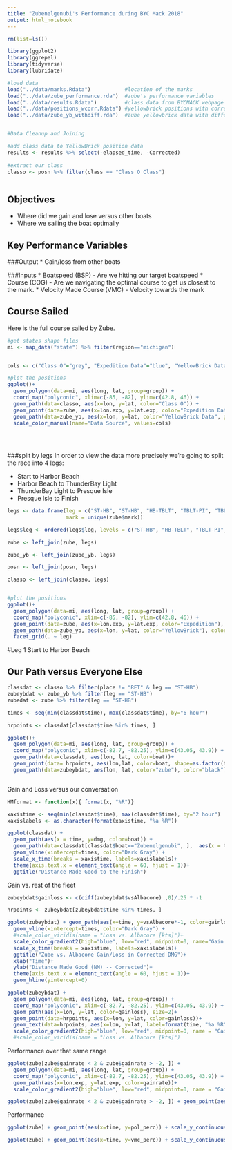 ```yaml
---
title: "Zubenelgenubi's Performance during BYC Mack 2018"
output: html_notebook
---
```


```r
rm(list=ls())

library(ggplot2)
library(ggrepel)
library(tidyverse)
library(lubridate)

#load data
load("../data/marks.Rdata")           #location of the marks
load("../data/zube_performance.rda")  #zube's performance variables
load("../data/results.Rdata")         #class data from BYCMACK webpage
load("../data/positions_wcorr.Rdata") #yellowbrick positions with corrected time
load("../data/zube_yb_withdiff.rda")  #zube yellowbrick data with difference from class0 boats


#Data Cleanup and Joining

#add class data to YellowBrick position data
results <- results %>% select(-elapsed_time, -Corrected)
  
#extract our class
classo <- posn %>% filter(class == "Class O Class")



```

## Objectives
* Where did we gain and lose versus other boats
* Where we sailing the boat optimally 

## Key Performance Variables

###Output
* Gain/loss from other boats

###Inputs
* Boatspeed (BSP) - Are we hitting our target boatspeed
* Course (COG) - Are we navigating the optimal course to get us closest to the mark. 
* Velocity Made Course (VMC) - Velocity towards the mark


## Course Sailed
Here is the full course sailed by Zube. 

```r

#get states shape files
mi <- map_data("state") %>% filter(region=="michigan")


cols <- c("Class O"="grey", "Expedition Data"="blue", "YellowBrick Data"="red")

#plot the positions
ggplot()+
  geom_polygon(data=mi, aes(long, lat, group=group)) + 
  coord_map("polyconic", xlim=c(-85, -82), ylim=c(42.8, 46)) + 
  geom_path(data=classo, aes(x=lon, y=lat, color="Class O")) + 
  geom_point(data=zube, aes(x=lon.exp, y=lat.exp, color="Expedition Data"))+
  geom_path(data=zube_yb, aes(x=lon, y=lat, color="YellowBrick Data", group="boat"))+
  scale_color_manual(name="Data Source", values=cols)
  
  
  


```

###split by legs 
In order to view the data more precisely we're going to split the race into 4 legs: 

* Start to Harbor Beach
* Harbor Beach to ThunderBay Light
* ThunderBay Light to Presque Isle
* Presque Isle to Finish

```r

legs <- data.frame(leg = c("ST-HB", "ST-HB", "HB-TBLT", "TBLT-PI", "TBLT-PI", "TBLT-PI", "PI-FIN", "PI-FIN"), 
                   mark = unique(zube$mark))

legs$leg <- ordered(legs$leg, levels = c("ST-HB", "HB-TBLT", "TBLT-PI", "PI-FIN"))

zube <- left_join(zube, legs)

zube_yb <- left_join(zube_yb, legs)

posn <- left_join(posn, legs)

classo <- left_join(classo, legs)


#plot the positions
ggplot()+
  geom_polygon(data=mi, aes(long, lat, group=group)) + 
  coord_map("polyconic", xlim=c(-85, -82), ylim=c(42.8, 46)) + 
  geom_point(data=zube, aes(x=lon.exp, y=lat.exp, color="Expedition"), color="blue")+
  geom_path(data=zube_yb, aes(x=lon, y=lat, color="YellowBrick"), color="red") + 
  facet_grid(. ~ leg)

```

#Leg 1 Start to Harbor Beach

## Our Path versus Everyone Else
```r

classdat <- classo %>% filter(place != "RET" & leg == "ST-HB")
zubeybdat <- zube_yb %>% filter(leg == "ST-HB")
zubedat <- zube %>% filter(leg == "ST-HB")

times <- seq(min(classdat$time), max(classdat$time), by="6 hour")

hrpoints <- classdat[classdat$time %in% times, ]

ggplot()+
  geom_polygon(data=mi, aes(long, lat, group=group)) + 
  coord_map("polyconic", xlim=c(-82.7, -82.25), ylim=c(43.05, 43.9)) + 
  geom_path(data=classdat, aes(lon, lat, color=boat))+
  geom_point(data= hrpoints, aes(lon,lat, color=boat, shape=as.factor(time)))+
  geom_path(data=zubeybdat, aes(lon, lat, color="zube"), color="black")



```


Gain and Loss versus our conversation
```r

HMformat <- function(x){ format(x, "%R")}

xaxistime <- seq(min(classdat$time), max(classdat$time), by="2 hour")
xaxislabels <- as.character(format(xaxistime, "%a %R"))

ggplot(classdat) + 
  geom_path(aes(x = time, y=dmg, color=boat)) + 
  geom_path(data=classdat[classdat$boat=="Zubenelgenubi", ],  aes(x = time, y=dmg, color="Zube"), color="black")+
  geom_vline(xintercept=times, color="Dark Gray") + 
  scale_x_time(breaks = xaxistime, labels=xaxislabels)+
  theme(axis.text.x = element_text(angle = 60, hjust = 1))+
  ggtitle("Distance Made Good to the Finish")

```

Gain vs. rest of the fleet
```r

zubeybdat$gainloss <- c(diff(zubeybdat$vsAlbacore) ,0)/.25 * -1

hrpoints <- zubeybdat[zubeybdat$time %in% times, ]

ggplot(zubeybdat) + geom_path(aes(x=time, y=vsAlbacore*-1, color=gainloss), size=2) +
  geom_vline(xintercept=times, color="Dark Gray") + 
  #scale_color_viridis(name = "Loss vs. Albacore [kts]")+
  scale_color_gradient2(high="blue", low="red", midpoint=0, name="Gain vs. Albacore [kts]")+
  scale_x_time(breaks = xaxistime, labels=xaxislabels)+
  ggtitle("Zube vs. Albacore Gain/Loss in Corrected DMG")+
  xlab("Time")+
  ylab("Distance Made Good (NM) -- Corrected")+
  theme(axis.text.x = element_text(angle = 60, hjust = 1))+
  geom_hline(yintercept=0)

ggplot(zubeybdat) + 
  geom_polygon(data=mi, aes(long, lat, group=group)) + 
  coord_map("polyconic", xlim=c(-82.7, -82.25), ylim=c(43.05, 43.9)) + 
  geom_path(aes(x=lon, y=lat, color=gainloss), size=2)+
  geom_point(data=hrpoints, aes(x=lon, y=lat, color=gainloss))+
  geom_text(data=hrpoints, aes(x=lon, y=lat, label=format(time, "%a %R")), nudge_x = 0.1)+
  scale_color_gradient2(high="blue", low="red", midpoint=0, name = "Gain vs. Albacore [kts]")
  #scale_color_viridis(name = "Loss vs. Albacore [kts]")

```

Performance over that same range
```r



ggplot(zube[zube$gainrate < 2 & zube$gainrate > -2, ]) +
  geom_polygon(data=mi, aes(long, lat, group=group)) + 
  coord_map("polyconic", xlim=c(-82.7, -82.25), ylim=c(43.05, 43.9)) + 
  geom_path(aes(x=lon.exp, y=lat.exp, color=gainrate))+
  scale_color_gradient2(high="blue", low="red", midpoint=0, name = "Gain vs. Albacore [kts]")

ggplot(zube[zube$gainrate < 2 & zube$gainrate > -2, ]) + geom_point(aes(x=gainrate, y=pol_perc)) + scale_y_continuous(limits=c(0,150))

```

Performance 
```r

ggplot(zube) + geom_point(aes(x=time, y=pol_perc)) + scale_y_continuous(limits = c(0,200))

```


```r

ggplot(zube) + geom_point(aes(x=time, y=vmc_perc)) + scale_y_continuous(limits = c(0,200))


```

